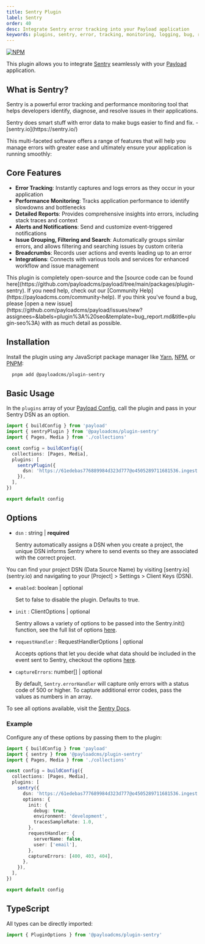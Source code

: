 ```yaml
---
title: Sentry Plugin
label: Sentry
order: 40
desc: Integrate Sentry error tracking into your Payload application
keywords: plugins, sentry, error, tracking, monitoring, logging, bug, reporting, performance
---
```


[![NPM](https://img.shields.io/npm/v/@payloadcms/plugin-sentry)](https://www.npmjs.com/package/@payloadcms/plugin-sentry)

This plugin allows you to integrate [Sentry](https://sentry.io/) seamlessly with your [Payload](https://github.com/payloadcms/payload) application.

## What is Sentry?

Sentry is a powerful error tracking and performance monitoring tool that helps developers identify, diagnose, and resolve issues in their applications.

<Banner type="success">
  Sentry does smart stuff with error data to make bugs easier to find and fix. - [sentry.io](https://sentry.io/)
</Banner>

This multi-faceted software offers a range of features that will help you manage errors with greater ease and ultimately ensure your application is running smoothly:

## Core Features

- **Error Tracking**: Instantly captures and logs errors as they occur in your application
- **Performance Monitoring**: Tracks application performance to identify slowdowns and bottlenecks
- **Detailed Reports**: Provides comprehensive insights into errors, including stack traces and context
- **Alerts and Notifications**: Send and customize event-triggered notifications
- **Issue Grouping, Filtering and Search**: Automatically groups similar errors, and allows filtering and searching issues by custom criteria
- **Breadcrumbs**: Records user actions and events leading up to an error
- **Integrations**: Connects with various tools and services for enhanced workflow and issue management

<Banner type="info">
  This plugin is completely open-source and the [source code can be found here](https://github.com/payloadcms/payload/tree/main/packages/plugin-sentry). If you need help, check out our [Community Help](https://payloadcms.com/community-help). If you think you've found a bug, please [open a new issue](https://github.com/payloadcms/payload/issues/new?assignees=&labels=plugin%3A%20seo&template=bug_report.md&title=plugin-seo%3A) with as much detail as possible.
</Banner>

## Installation

Install the plugin using any JavaScript package manager like [Yarn](https://yarnpkg.com), [NPM](https://npmjs.com), or [PNPM](https://pnpm.io):

```bash
  pnpm add @payloadcms/plugin-sentry
```

## Basic Usage

In the `plugins` array of your [Payload Config](https://payloadcms.com/docs/configuration/overview), call the plugin and pass in your Sentry DSN as an option.

```ts
import { buildConfig } from 'payload'
import { sentryPlugin } from '@payloadcms/plugin-sentry'
import { Pages, Media } from './collections'

const config = buildConfig({
  collections: [Pages, Media],
  plugins: [
    sentryPlugin({
      dsn: 'https://61edebas776889984d323d777@o4505289711681536.ingest.sentry.io/4505357433352176',
    }),
  ],
})

export default config
```

## Options

- `dsn` : string | **required**

  Sentry automatically assigns a DSN when you create a project, the unique DSN informs Sentry where to send events so they are associated with the correct project.

<Banner type="warning">
  You can find your project DSN (Data Source Name) by visiting [sentry.io](sentry.io) and navigating to your [Project] > Settings > Client Keys (DSN).
</Banner>

- `enabled`: boolean | optional

  Set to false to disable the plugin. Defaults to true.

- `init` : ClientOptions | optional

  Sentry allows a variety of options to be passed into the Sentry.init() function, see the full list of options [here](https://docs.sentry.io/platforms/node/guides/express/configuration/options).

- `requestHandler` : RequestHandlerOptions | optional

  Accepts options that let you decide what data should be included in the event sent to Sentry, checkout the options [here](https://docs.sentry.io/platforms/node/guides/express/configuration/options).

- `captureErrors`: number[] | optional

  By default, `Sentry.errorHandler` will capture only errors with a status code of 500 or higher. To capture additional error codes, pass the values as numbers in an array.

To see all options available, visit the [Sentry Docs](https://docs.sentry.io/platforms/node/guides/express/configuration/options).

### Example

Configure any of these options by passing them to the plugin:

```ts
import { buildConfig } from 'payload'
import { sentry } from '@payloadcms/plugin-sentry'
import { Pages, Media } from './collections'

const config = buildConfig({
  collections: [Pages, Media],
  plugins: [
    sentry({
      dsn: 'https://61edebas777689984d323d777@o4505289711681536.ingest.sentry.io/4505357433352176',
      options: {
        init: {
          debug: true,
          environment: 'development',
          tracesSampleRate: 1.0,
        },
        requestHandler: {
          serverName: false,
          user: ['email'],
        },
        captureErrors: [400, 403, 404],
      },
    }),
  ],
})

export default config
```

## TypeScript

All types can be directly imported:

```ts
import { PluginOptions } from '@payloadcms/plugin-sentry'
```
